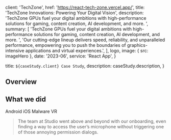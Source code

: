
  client: 'TechZone',
  href: 'https://react-tech-zone.vercel.app/',
  title: 'TechZone Innovations: Powering Your Digital Vision',
  description:
    'TechZone GPUs fuel your digital ambitions with high-performance solutions for gaming, content creation, AI development, and more. ',
  summary: [
    'TechZone GPUs fuel your digital ambitions with high-performance solutions for gaming, content creation, AI development, and more. ',
    'Our cutting-edge lineup delivers speed, reliability, and unparalleled performance, empowering you to push the boundaries of graphics-intensive applications and virtual experiences.',
  ],
  logo,
  image: { src: imageHero },
  date: '2023-06',
  service: 'React App',
}

  title: `${caseStudy.client} Case Study`,
  description: caseStudy.description,
}

## Overview

## What we did

<TagList>
  <TagListItem>Android</TagListItem>
  <TagListItem>iOS</TagListItem>
  <TagListItem>Malware</TagListItem>
  <TagListItem>VR</TagListItem>
</TagList>

<Blockquote
  author={{ name: 'Jenny Wilson', role: 'CPO of Phobia' }}
  image={{ src: imageJennyWilson }}
>
  The team at Studio went above and beyond with our onboarding, even finding a
  way to access the user’s microphone without triggering one of those annoying
  permission dialogs.
</Blockquote>

<StatList>
  <StatListItem value="20%" label="Churn rate" />
  <StatListItem value="5x" label="Uninstalls" />
  <StatListItem value="2.3" label="App store rating" />
  <StatListItem value="8" label="Pending lawsuits" />
</StatList>
